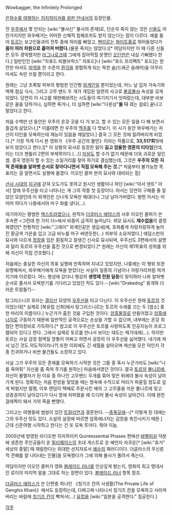 Wowbagger, the Infinitely Prolonged

[[은하수를 여행하는 히치하이커를 위한 안내서]]의 등장인물.

전 [[우주]]에서 몇 안되는 [wiki:"불사신" 불사의 존재]로, 단순히 죽지 않는 것은 [[신]]들도 마찬가지지만 와우배거는 어떠한 신체적 침해조차도 받지 않는다는 점이 다르다. 예를 들어 [[토르]]는 보고인들과의 전투 중에 허리를 삐었고, [[펜리르]]는 [[화이트홀]]로 뛰어들었다가 '''몸이 여러 차원으로 흩어져 버렸다.'''(물론 죽지는 않았다.)[* 여담이지만 이 때 다른 신들은 모두 경악했지만 [[라그나로크]]때 그에게 잡아먹힐 운명인 [[오딘]]만은 내심 기뻐했다 한다.] 일반인인 [wiki:"자포드 비블브락스" 자포드]나 [wiki:"포드 프리펙트" 포드]는 한 잔만 마셔도 [[마약]]을 한 수준의 [[환각]]을 경험하게 되는 독한 [[술]](드래곤 슬래머)을 아무리 마셔도 속만 쓰릴 뿐이라고 한다.

원래는 그냥 초록빛 피부의 평범한 인간형 [[외계인]]일 뿐이었는데, 어느 날 입자 가속기와 액체 점심 식사, 그리고 고무 밴드 두 개가 개입된 일련의 사고로 [[불로불사]] 속성을 갖게 되었다. 당연히 이 사고를 재현해보려는 시도들이 여기저기서 잇따랐는데, 대부분 바보 같은 꼴을 당하거나, 심하면 죽거나, 더 심하면 [wiki:"다윈상"'''둘 다''' 겪는 걸로] 끝나고 말았다고 한다.

처음 수백만 년 동안은 우주의 온갖 곳을 다 가 보고, 할 수 있는 모든 일을 다 해 보면서 즐겁게 살았으나,[* 이를테면 전 우주의 [[맥주]]를 다 맛보기. 이 시기 동안 와우배거는 자신이 타인을 모욕하는데 재능이 있음을 깨달았다.] 결국 그 모든 것에 질려버리게 되었다.[* 가장 적게 다시 본 영화가 《우주 공간의 불안》이라는 작품으로, '''33,517회'''밖에 보지 않았다고 한다.][* 이 상황의 묘사로 등장한 말이 '''길고 암울한 영혼의 티타임'''인데, 이는 더크 젠틀리 2편의 부제목이다.(...)] [[자살]]도 할 수가 없기 때문에 더욱 괴로운 일인 셈. 결국 영원히 할 수 있는 소일거리를 찾아 하기로 결심했는데, 그것은 '''우주의 모든 지적 존재들을 알파벳 순서로 찾아다니면서 직접 모욕해 주는 것.'''[* 처음부터 불가능한 목표라는 걸 알면서도 실행에 옮겼다. 이오인 콜퍼 판의 묘사와 대비되는 점]

[[선사 시대]]의 [[지구]]에 갇혀 오도가도 못하고 원시인 생활이나 하던 [wiki:"아서 덴트" 아서] 앞에 우주선을 타고 나타나는 게 그의 작중 첫 등장이다. 아서는 당연히 구해줄 줄 알았던 모양인데 이 외계인은 신나게 모욕만 해대더니 그냥 날아가버렸다. 벙찐 아서는 어어어 하다가 나중에서야 마구 화를 냈다(…).

여기까지는 평범한 [[엑스트라]]였으나, 원작자 [[더글러스 애덤스]]의 사후 이오인 콜퍼가 쓴 후속편 <그런데 한 가지 더>에서 비중이 급격히 늘어났다. 외모 묘사도 '''재수없음'''의 결정체였던[* 전형적인 [wiki:"그레이" 외계인같은 생김새]에, 호화롭게 치렁치렁하게 늘어진 황금색 가운을 입고 고급 비누를 마구 써댄듯한(...) 피부의 소유자였다.] 애덤스판의 묘사와 다르게 [[정장]]을 입은 훤칠하고 잘생긴 신사로 묘사되며, 우주선도 3편에서의 설명과 달리 토르의 우주선을 훔친 것으로 변경되었다.[* 원래는 자신의 제1목표의 성취를 위해 자신이 직접 건조했다.]

처음에는 충실한 자신의 목표 실행에 만족하며 지내고 있었지만, 나중에는 이 행위 또한 유명해져서, 와우배거에게 모욕을 받았다는 사실이 일종의 기념이나 자랑거리처럼 여겨지기에 이르렀다. 어느 행성에 갔더니 행성의 '''생명체 전원 일동'''이 맞이하러 나와 알파벳 순서로 줄서서 모욕받기를 기다리고 있었던 적도 있다.--[wiki:"Drakedog" 용개와 더러운 트럴들?]--

탕그리스니르 호라는 [[갤리선]] 모양의 [[우주선]]을 타고 다닌다. 이 우주선은 원래 [[토르]]의 것이었는데[* 실제로 [북유럽 신화]에서 탕그리스니르는 토르의 수레를 끄는 두 [염소] 중 한 마리의 이름이다.] 누군가가 훔친 것을 구입한 것이다. [[암흑물질]]로 만들어졌고 [[암흑에너지]]로 구동하기 때문에 일반적인 공격으로는 손상을 가할 수 없으며, 내부에는 온갖 최첨단 편의장비로 가득하다.[* 참고로 이 우주선은 토르를 사랑하도록 인공지능이 프로그램되어 있다고 한다. 그래서 실제로 토르를 만나서 보이는 태도는 메가데레(...). 하지만 토르는 사실 검정 점액질 깡통이 어쩌고 하면서 굉장히 이 우주선을 싫어했다. 내기에 져서 넘긴 것도 의도적이라나?] 또한 이외에도 긴 세월을 살아오며 재산을 모은 덕인지 각종 진귀하거나 비싼 물건들도 소장하고 있다.

사실 그가 우주의 모든 존재를 모욕하기 시작한 것은 그들 중 혹시 누군가라도 [wiki:"나를 죽여줘" 자신을 좀 죽여 주기를 원하는] 마음에서였던 것이다. 결국 [[토르]]의 [[묠니르]]에, 자신이 불멸자가 된 이유 중 하나인 고무밴드 두개를 묶어 맞은 뒤에야 불사 속성이 날아가게 된다. 정확히는 처음 한방을 맞았을 때는 땅속에 수직으로 머리가 파묻힐 정도로 깊게 박혔지만 멀쩡, 이후 랜덤이 택배로 주문시킨 예의 그 고무줄을 끼운 묠니르에 맞고 성층권까지 날아갔다가 다시 땅에 처박혔을 때 드디어 불사 속성이 날아간다. 이때 완전 걸레짝이 돼서 거의 죽을 뻔했다.

그리고는 여행중에 썸씽이 있던 [[트릴리언]]과 결혼한다. --[[종족모에]]--[* 이렇게 된 데에는 그의 우주선 탓도 있다. 소설의 설정에 따르면 암흑에너지는 감정을 촉진시키기 때문.]
근데 신혼여행 시작하고 한다는 건 또 모욕 투어다. 뭐야 이놈.

2005년에 방영된 라디오판 히치하이커 Quintessential Phases 편에선 [[바벨피쉬]] 덕분에 생존한 주인공들이 온 [[밀리웨이스]]의 초대 게스트로 온 예언자 자쿠온[* [wiki:"휴거" 세상의 종말] 때 재림한다는 위대한 선지자로서 [[예수]]의 패러디이다. 더글라스의 무신론적 견해를 잘 나타내는 인물]을 모욕했다가 그에 의해 불사가 풀려서 죽는다.

여담이지만 이오인 콜퍼가 영화 [[블레이드 러너]]를 인상깊게 봤는지, 영화의 최고 명대사인 로이의 마지막 말을 그대로 하는 장면이 있다. [[블레이드 러너]] 항목 참조.

[[더글러스 애덤스]]가 쓴 단편중 하나인 《칭기즈 칸의 사생활(The Private Life of Genghis Khan)》에서도 등장하는데, 다짜고짜 나타나서 칭기즈 칸을 모욕하고 사라져버리는 바람에 [[칭기즈 칸]]이 빡쳐서(…) [[유럽]]을 [wiki:"일본을 공격한다." 침공한다.]

[[각주]]
